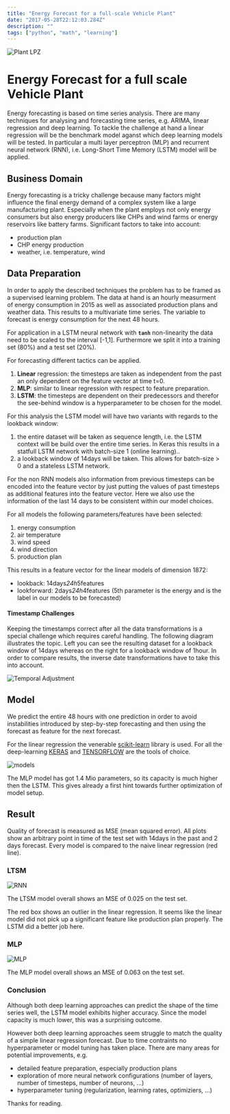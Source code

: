 ```yaml
---
title: "Energy Forecast for a full-scale Vehicle Plant"
date: "2017-05-28T22:12:03.284Z"
description: ""
tags: ["python", "math", "learning"]
---
```


<div className={styles["logo"]}>
<img src={plant} className={styles["logo-plant"]} alt="Plant LPZ" />
</div>

# Energy Forecast for a full scale Vehicle Plant

Energy forecasting is based on time series analysis.
There are many techniques for analysing and forecasting time series, e.g. ARIMA, linear regression and deep learning.
To tackle the challenge at hand a linear regression will be the benchmark model aganst which deep learning models will be tested. In particular a multi layer perceptron (MLP) and recurrent
neural network (RNN), i.e.  Long-Short Time Memory (LSTM) model will be applied.

## Business Domain
Energy forecasting is a tricky challenge because many factors might influence the final energy demand of a complex system
like a large manufacturing plant. Especially when the plant employs
not only energy consumers but also energy producers like CHPs and wind farms or energy reservoirs like battery farms.
Significant factors to take into account:

- production plan
- CHP energy production
- weather, i.e. temperature, wind

## Data Preparation
In order to apply the described techniques the problem has to be framed as a supervised learning problem. The data at hand is an hourly measurment of energy consumption
in 2015 as well as associated production plans and weather data. This results to a multivariate time series. The variable to forecast is energy consumption for the next 48 hours.

For application in a LSTM neural network with **```tanh```** non-linearity the data need to be scaled to the interval [-1,1]. Furthermore we split it into a training set (80%) and a test set (20%).

For forecasting different tactics can be applied.

1. **Linear** regression: the timesteps are taken as independent from the past an only dependent on the feature vector at time t=0.
2. **MLP**: similar to linear regression with respect to feature preparation.
3. **LSTM**: the timesteps are dependent on their predecessors and therefor the see-behind window is a hyperparameter to be chosen for the model.

For this analysis the LSTM model will have two variants with regards to the lookback window:

1. the entire dataset will be taken as sequence length, i.e. the LSTM context will be build over the entire time series. In Keras this results in a statfull LSTM network with batch-size 1 (online learning)..
2. a lookback window of 14days will be taken. This allows for batch-size > 0 and a stateless LSTM network.

For the non RNN models also information from previous timesteps can be encoded into the feature vector by just putting the values of past timesteps as additional features into the feature vector.
Here we also use the information of the last 14 days to be consistent within our model choices.

For all models the following parameters/features have been selected:

1. energy consumption
2. air temperature
3. wind speed
4. wind direction
5. production plan

This results in a feature vector for the linear models of dimension 1872:

- lookback: 14days*24h*5features
- lookforward: 2days*24h*4features (5th parameter is the energy and is the label in our models to be forecasted)

#### Timestamp Challenges
Keeping the timestamps correct after all the data transformations is a special challenge which requires careful handling. The following diagram illustrates the topic. Left you can see the resulting dataset for a lookback window of 14days whereas on the right for a lookback window of 1hour. In order to compare results, the inverse date transformations have to take this into account.

<div className={styles["logo"]}>
<img src={temporal_adjustment} className={styles["logo-plant"]} alt="Temporal Adjustment" />
</div>


## Model
We predict the entire 48 hours with one prediction in order to avoid instabilities introduced by step-by-step forecasting and then using the forecast as feature for the next forecast.

For the linear regression the venerable [scikit-learn](http://scikit-learn.org/stable/) library is used.
For all the deep-learning [KERAS](https://keras.io/) and [TENSORFLOW](https://www.tensorflow.org/) are the tools of choice.

<div className={styles["logo"]}>
<img src={models} className={styles["logo-plant"]} alt="models" />
</div>

The MLP model has got 1.4 Mio parameters, so its capacity is much higher then the LSTM.
This gives already a first hint towards further optimization of model setup.

## Result
Quality of forecast is measured as MSE (mean squared error). All plots show an arbitrary point in time of the test set with 14days
in the past and 2 days forecast. Every model is compared to the naive linear regression (red line).

### LTSM
<div className={styles["logo"]}>
<img src={rnn} className={styles["logo-plant"]} alt="RNN" />
</div>

The LTSM model overall shows an MSE of 0.025 on the test set.

The red box shows an outlier in the linear regression.
It seems like the linear model did not pick up a significant feature like production plan properly.
The LSTM did a better job here.

### MLP
<div className={styles["logo"]}>
<img src={mlp} className={styles["logo-plant"]} alt="MLP" />
</div>

The MLP model overall shows an MSE of 0.063 on the test set.

### Conclusion
Although both deep learning approaches can predict the shape of the time series well, the LSTM model exhibits higher accuracy.
Since the model capacity is much lower, this was a surprising outcome.

However both deep learning approaches seem struggle to match the quality of a simple linear regression forecast.
Due to time contraints no hyperparameter or model tuning has taken place. There are many areas for potential improvements, e.g.
- detailed feature preparation, especially production plans
- exploration of more neural network configurations (number of layers, number of timesteps, number of neurons, ...)
- hyperparameter tuning (regularization, learning rates, optimiziers, ...)

Thanks for reading.
